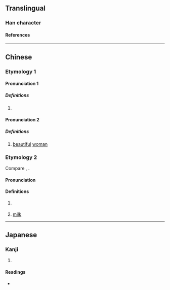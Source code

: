 {{character info/new}}
==Translingual==

===Han character===
{{Han char|rn=38|rad=女|as=06|sn=9|four=48450|canj=VOQ|ids=⿰女年}}

====References====
{{Han ref|kx=0260.180|dkj=06225|dj=0526.170|hdz=21044.120|uh=59E9}}

----

==Chinese==
{{zh-forms}}

===Etymology 1===

====Pronunciation 1====
{{zh-pron
|m=nián
|c=nin4
|cat=pn
}}

=====Definitions=====
{{zh-hanzi}}

# {{n-g|Used in personal names.}}

====Pronunciation 2====
{{zh-pron
|m=niàn
|c=nin6
|cat=n
}}

=====Definitions=====
{{zh-hanzi}}

# [[beautiful]] [[woman]]

===Etymology 2===
Compare {{cog|za|noemz}}, {{cog|th|นม}}.

====Pronunciation====
{{zh-pron
|c=nin1
|cat=n
}}
{{rfp|hak}}

====Definitions====
{{zh-hanzi}}

# {{lb|zh|Cantonese}} {{zh-alt-form|𢆡|[[breast]]}}
# {{lb|zh|Hakka}} [[milk]] <!--from http://www.cantonese.sheik.co.uk/dictionary/characters/%E5%A7%A9/; please check-->

----

==Japanese==

===Kanji===
{{ja-kanji|grade=|rs=女06}}

# {{defn|lang=ja|sort=女06}}

====Readings====
* {{ja-readings|on=[[でん]] (den), [[ねん]] (nen)|kun=}}